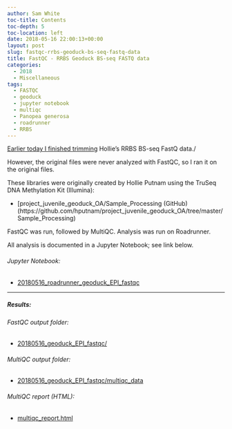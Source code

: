 ```yaml
---
author: Sam White
toc-title: Contents
toc-depth: 5
toc-location: left
date: 2018-05-16 22:00:13+00:00
layout: post
slug: fastqc-rrbs-geoduck-bs-seq-fastq-data
title: FastQC - RRBS Geoduck BS-seq FASTQ data
categories:
  - 2018
  - Miscellaneous
tags:
  - FASTQC
  - geoduck
  - jupyter notebook
  - multiqc
  - Panopea generosa
  - roadrunner
  - RRBS
---
```


[Earlier today I finished trimming](https://robertslab.github.io/sams-notebook/posts/2018/2018-05-16-trimgalorefastqcmultiqc-trimgalore-rrbs-geoduck-bs-seq-fastq-data/) Hollie's RRBS BS-seq FastQ data./

However, the original files were never analyzed with FastQC, so I ran it on the original files.

These libraries were originally created by Hollie Putnam using the TruSeq DNA Methylation Kit (Illumina):





  * [project_juvenile_geoduck_OA/Sample_Processing (GitHub)(https://github.com/hputnam/project_juvenile_geoduck_OA/tree/master/Sample_Processing)



FastQC was run, followed by MultiQC. Analysis was run on Roadrunner.

All analysis is documented in a Jupyter Notebook; see link below.



###### Jupyter Notebook:







  * [20180516_roadrunner_geoduck_EPI_fastqc](https://github.com/sr320/LabDocs/blob/master/jupyter_nbs/sam/20180516_roadrunner_geoduck_EPI_fastqc.ipynb)





* * *





##### Results:





###### FastQC output folder:







  * [20180516_geoduck_EPI_fastqc/](https://owl.fish.washington.edu/Athaliana/20180516_geoduck_EPI_fastqc/)





###### MultiQC output folder:







  * [20180516_geoduck_EPI_fastqc/multiqc_data](https://owl.fish.washington.edu/Athaliana/20180516_geoduck_EPI_fastqc/multiqc_data)





###### MultiQC report (HTML):







  * [multiqc_report.html](https://owl.fish.washington.edu/Athaliana/20180516_geoduck_EPI_fastqc/multiqc_data/multiqc_report.html)



